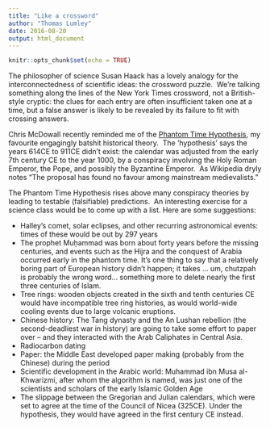 ```yaml
---
title: "Like a crossword"
author: "Thomas Lumley"
date: 2016-08-20
output: html_document
---
```


```r
knitr::opts_chunk$set(echo = TRUE)
```

 The philosopher of science Susan Haack has a lovely analogy for the interconnectedness of scientific ideas: the crossword puzzle.  We’re talking something along the lines of the New York Times crossword, not a British-style cryptic: the clues for each entry are often insufficient taken one at a time, but a false answer is likely to be revealed by its failure to fit with crossing answers.

Chris McDowall recently reminded me of the [Phantom Time Hypothesis](https://en.wikipedia.org/wiki/Phantom_time_hypothesis), my favourite engagingly batshit historical theory.  The ‘hypothesis’ says the years 614CE to 911CE didn’t exist: the calendar was adjusted from the early 7th century CE to the year 1000, by a conspiracy involving the Holy Roman Emperor, the Pope, and possibly the Byzantine Emperor.  As Wikipedia dryly notes “The proposal has found no favour among mainstream medievalists.”

The Phantom Time Hypothesis rises above many conspiracy theories by leading to testable (falsifiable) predictions.  An interesting exercise for a science class would be to come up with a list. Here are some suggestions:

*   Halley’s comet, solar eclipses, and other recurring astronomical events: times of these would be out by 297 years
*   The prophet Muḥammad was born about forty years before the missing centuries, and events such as the Hijra and the conquest of Arabia occurred early in the phantom time. It’s one thing to say that a relatively boring part of European history didn’t happen; it takes ... um, chutzpah is probably the wrong word... something more to delete nearly the first three centuries of Islam.
*   Tree rings: wooden objects created in the sixth and tenth centuries CE would have incompatible tree ring histories, as would world-wide cooling events due to large volcanic eruptions.
*   Chinese history: The Tang dynasty and the An Lushan rebellion (the second-deadliest war in history) are going to take some effort to paper over -- and they interacted with the Arab Caliphates in Central Asia.
*   Radiocarbon dating 
*   Paper: the Middle East developed paper making (probably from the Chinese) during the period
*   Scientific development in the Arabic world: Muhammad ibn Musa al-Khwarizmi, after whom the algorithm is named, was just one of the scientists and scholars of the early Islamic Golden Age
*   The slippage between the Gregorian and Julian calendars, which were set to agree at the time of the Council of Nicea (325CE). Under the hypothesis, they would have agreed in the first century CE instead. 
